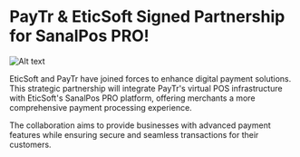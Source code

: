 # PayTr & EticSoft Signed Partnership for SanalPos PRO!
![Alt text](/src/assets/news/images/paytr-partnership.jpg)

EticSoft and PayTr have joined forces to enhance digital payment solutions. This strategic partnership will integrate PayTr's virtual POS infrastructure with EticSoft's SanalPos PRO platform, offering merchants a more comprehensive payment processing experience.

The collaboration aims to provide businesses with advanced payment features while ensuring secure and seamless transactions for their customers.
